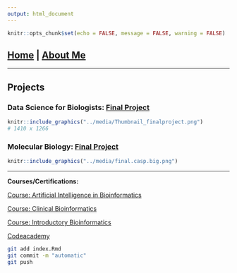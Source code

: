```yaml
---
output: html_document
---
```


```r
knitr::opts_chunk$set(echo = FALSE, message = FALSE, warning = FALSE)
```

## [Home](https://annettelewis.github.io/) | [About Me](https://annettelewis.github.io/about_me/)

---

## Projects

### Data Science for Biologists: [Final Project](https://annettelewis.github.io/projects/BIOL_3100_final_project/)
```r
knitr::include_graphics("../media/Thumbnail_finalproject.png") 
# 1410 x 1266
``` 

### Molecular Biology: [Final Project](https://annettelewis.github.io/projects/BIOL_3550_final_project/)
```r
knitr::include_graphics("../media/final.casp.big.png") 
``` 

---

**Courses/Certifications:**

[Course: Artificial Intelligence in Bioinformatics](https://www.futurelearn.com/courses/artificial-intelligence-in-bioinformatics/3/todo/167078)

[Course: Clinical Bioinformatics](https://www.futurelearn.com/courses/bioinformatics/10/todo/73533)

[Course: Introductory Bioinformatics](https://www.ebi.ac.uk/training/online/courses/introductory-bioinformatics-pathway/#vf-tabs__section--overview)

[Codeacademy](https://www.codecademy.com/catalog)

```bash
git add index.Rmd
git commit -m "automatic"
git push
```